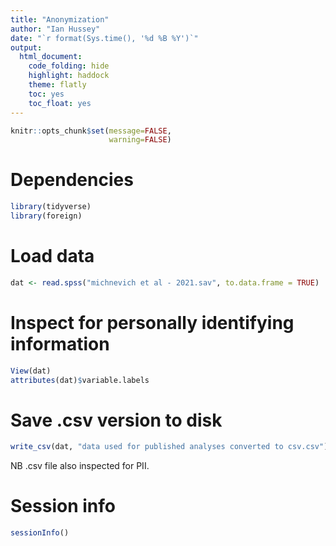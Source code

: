 ```yaml
---
title: "Anonymization"
author: "Ian Hussey"
date: "`r format(Sys.time(), '%d %B %Y')`"
output:
  html_document:
    code_folding: hide
    highlight: haddock
    theme: flatly
    toc: yes
    toc_float: yes
---
```


```r
knitr::opts_chunk$set(message=FALSE,
                      warning=FALSE)
```

# Dependencies

```r

library(tidyverse)
library(foreign)

```

# Load data

```r

dat <- read.spss("michnevich et al - 2021.sav", to.data.frame = TRUE)

```

# Inspect for personally identifying information

```r

View(dat)
attributes(dat)$variable.labels

```

# Save .csv version to disk

```r

write_csv(dat, "data used for published analyses converted to csv.csv")

```

NB .csv file also inspected for PII.

# Session info

```r

sessionInfo()

```
